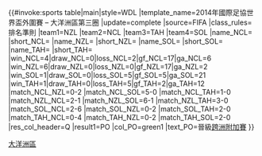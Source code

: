 {{#invoke:sports table|main|style=WDL
|template_name=2014年國際足協世界盃外圍賽 – 大洋洲區第三圈
|update=complete
|source=FIFA
|class_rules=排名準則
|team1=NZL |team2=NCL |team3=TAH |team4=SOL
|name_NCL={{fb|NCL}} |short_NCL={{flagdeco|NCL|merged}}
|name_NZL={{fb|NZL}} |short_NZL={{flagdeco|NZL}}
|name_SOL={{fb|SOL}} |short_SOL={{flagdeco|SOL}}
|name_TAH={{fb|TAH|name=大溪地}} |short_TAH={{flagdeco|TAH}}
|win_NCL=4|draw_NCL=0|loss_NCL=2|gf_NCL=17|ga_NCL=6
|win_NZL=6|draw_NZL=0|loss_NZL=0|gf_NZL=17|ga_NZL=2
|win_SOL=1|draw_SOL=0|loss_SOL=5|gf_SOL=5|ga_SOL=21
|win_TAH=1|draw_TAH=0|loss_TAH=5|gf_TAH=2|ga_TAH=12
|match_NCL_NZL=0-2
|match_NCL_SOL=5-0
|match_NCL_TAH=1-0
|match_NZL_NCL=2-1
|match_NZL_SOL=6-1
|match_NZL_TAH=3-0
|match_SOL_NCL=2-6
|match_SOL_NZL=0-2
|match_SOL_TAH=2-0
|match_TAH_NCL=0-4
|match_TAH_NZL=0-2
|match_TAH_SOL=2-0
|res_col_header=Q
|result1=PO
|col_PO=green1 |text_PO=晉級[[2014年國際足協世界盃外圍賽 (跨洲附加賽)|跨洲附加賽]]
}}<noinclude>
[[Category:2014年世界盃外圍賽‎|大洋洲區]]
</noinclude>